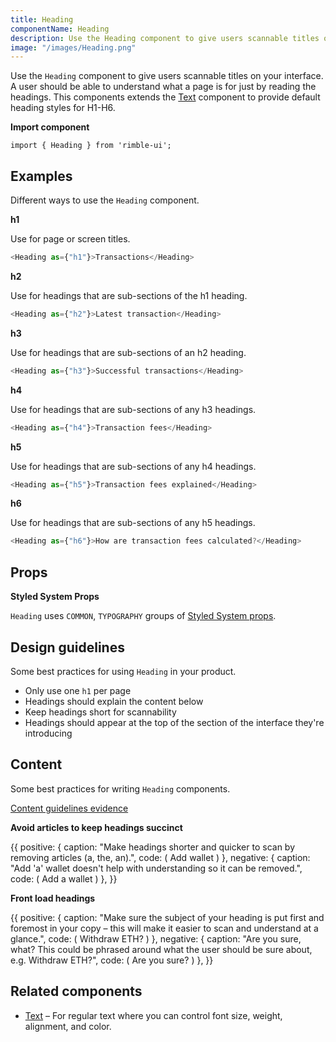 ```yaml
---
title: Heading
componentName: Heading
description: Use the Heading component to give users scannable titles on your interface. A user should be able to understand what a page is for just by reading the headings.
image: "/images/Heading.png"
---
```



Use the `Heading` component to give users scannable titles on your interface. A user should be able to understand what a page is for just by reading the headings. This components extends the [Text](/components/rimble-ui/Text) component to provide default heading styles for H1-H6.

**Import component**

```lang=jsx
import { Heading } from 'rimble-ui';
```

## Examples

Different ways to use the `Heading` component.

**h1**

Use for page or screen titles.

```js is=react-live
<Heading as={"h1"}>Transactions</Heading>
```

**h2**

Use for headings that are sub-sections of the h1 heading.

```js is=react-live
<Heading as={"h2"}>Latest transaction</Heading>
```

**h3**

Use for headings that are sub-sections of an h2 heading.

```js is=react-live
<Heading as={"h3"}>Successful transactions</Heading>
```

**h4**

Use for headings that are sub-sections of any h3 headings.

```js is=react-live
<Heading as={"h4"}>Transaction fees</Heading>
```

**h5**

Use for headings that are sub-sections of any h4 headings.

```js is=react-live
<Heading as={"h5"}>Transaction fees explained</Heading>
```

**h6**

Use for headings that are sub-sections of any h5 headings.

```js is=react-live
<Heading as={"h6"}>How are transaction fees calculated?</Heading>
```

## Props

<PropsTable propMetaData={props.propMetaData} />

**Styled System Props**

`Heading` uses `COMMON`, `TYPOGRAPHY` groups of [Styled System props](/components/rimble-ui/system-props).

## Design guidelines

Some best practices for using `Heading` in your product.

- Only use one `h1` per page
- Headings should explain the content below
- Keep headings short for scannability
- Headings should appear at the top of the section of the interface they're introducing

## Content

Some best practices for writing `Heading` components.

[Content guidelines evidence](https://readabilityguidelines.myxwiki.org/xwiki/bin/view/User%20centred%20design/Page%20titles%20and%20headings/)

**Avoid articles to keep headings succinct**

<DoDont>
  {{
    positive: {
      caption: "Make headings shorter and quicker to scan by removing articles (a, the, an).",
      code: (
        <Heading
          as={"h2"}
          mt={3}
        >
          Add wallet
        </Heading>
      )
    },
    negative: {
      caption: "Add 'a' wallet doesn't help with understanding so it can be removed.",
      code: (
        <Heading
          as={"h2"}
          mt={3}
        >
          Add a wallet
        </Heading>
      )
    },
  }}
</DoDont>

**Front load headings**

<DoDont>
  {{
    positive: {
      caption: "Make sure the subject of your heading is put first and foremost in your copy – this will make it easier to scan and understand at a glance.",
      code: (
        <Heading
          as={"h2"}
          mt={3}
        >
          Withdraw ETH?
        </Heading>
      )
    },
    negative: {
      caption: "Are you sure, what? This could be phrased around what the user should be sure about, e.g. Withdraw ETH?",
      code: (
        <Heading
          as={"h2"}
          mt={3}
        >
          Are you sure?
        </Heading>
      )
    },
  }}
</DoDont>

## Related components

- [Text](/components/rimble-ui/Text) – For regular text where you can control font size, weight, alignment, and color.

